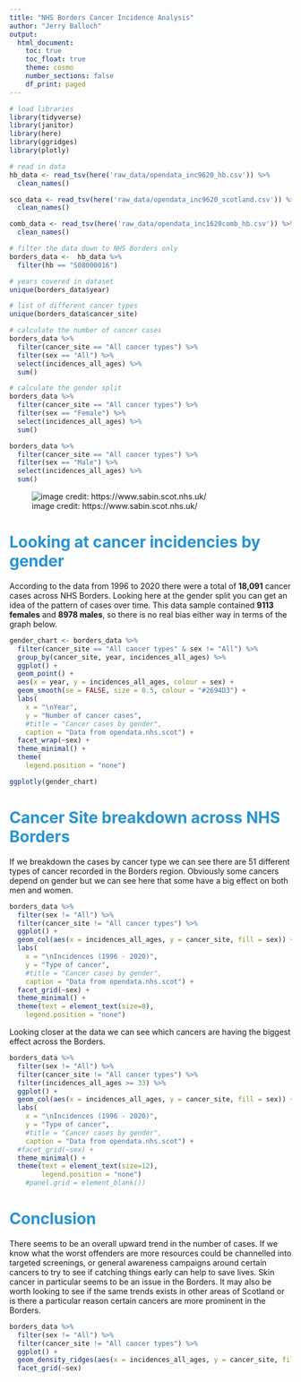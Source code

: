 ```yaml
---
title: "NHS Borders Cancer Incidence Analysis"
author: "Jerry Balloch"
output:
  html_document:
    toc: true
    toc_float: true
    theme: cosmo
    number_sections: false
    df_print: paged
---
```


```r

# load libraries
library(tidyverse)
library(janitor)
library(here)
library(ggridges)
library(plotly)

# read in data
hb_data <- read_tsv(here('raw_data/opendata_inc9620_hb.csv')) %>% 
  clean_names()

sco_data <- read_tsv(here('raw_data/opendata_inc9620_scotland.csv')) %>% 
  clean_names()

comb_data <- read_tsv(here('raw_data/opendata_inc1620comb_hb.csv')) %>% 
  clean_names()

```

```r

# filter the data down to NHS Borders only
borders_data <-  hb_data %>% 
  filter(hb == "S08000016")

# years covered in dataset
unique(borders_data$year)

# list of different cancer types
unique(borders_data$cancer_site)

# calculate the number of cancer cases
borders_data %>% 
  filter(cancer_site == "All cancer types") %>% 
  filter(sex == "All") %>% 
  select(incidences_all_ages) %>% 
  sum()

# calculate the gender split
borders_data %>% 
  filter(cancer_site == "All cancer types") %>% 
  filter(sex == "Female") %>% 
  select(incidences_all_ages) %>% 
  sum()

borders_data %>% 
  filter(cancer_site == "All cancer types") %>% 
  filter(sex == "Male") %>% 
  select(incidences_all_ages) %>% 
  sum()


```
![image credit: https://www.sabin.scot.nhs.uk/](../www/MAP__Borders.jpeg)

# <span style="color: #2694D3;">Looking at cancer incidencies by gender</span>

According to the data from 1996 to 2020 there were a total of __18,091__ cancer cases across NHS Borders. Looking here at the gender split you can get an idea of the pattern of cases over time. This data sample contained __9113 females__ and __8978 males__, so there is no real bias either way in terms of the graph below.


```r
gender_chart <- borders_data %>%
  filter(cancer_site == "All cancer types" & sex != "All") %>% 
  group_by(cancer_site, year, incidences_all_ages) %>% 
  ggplot() +
  geom_point() +
  aes(x = year, y = incidences_all_ages, colour = sex) +
  geom_smooth(se = FALSE, size = 0.5, colour = "#2694D3") +
  labs(
    x = "\nYear",
    y = "Number of cancer cases",
    #title = "Cancer cases by gender",
    caption = "Data from opendata.nhs.scot") +
  facet_wrap(~sex) +
  theme_minimal() +
  theme( 
    legend.position = "none")

ggplotly(gender_chart)
```

# <span style="color: #2694D3;">Cancer Site breakdown across NHS Borders</span>

If we breakdown the cases by cancer type we can see there are 51 different types of cancer recorded in the Borders region. Obviously some cancers depend on gender but we can see here that some have a big effect on both men and women.

```r
borders_data %>%
  filter(sex != "All") %>% 
  filter(cancer_site != "All cancer types") %>% 
  ggplot() +
  geom_col(aes(x = incidences_all_ages, y = cancer_site, fill = sex)) +
  labs(
    x = "\nIncidences (1996 - 2020)",
    y = "Type of cancer",
    #title = "Cancer cases by gender",
    caption = "Data from opendata.nhs.scot") +
  facet_grid(~sex) +
  theme_minimal() +
  theme(text = element_text(size=8),
    legend.position = "none")
```

Looking closer at the data we can see which cancers are having the biggest effect across the Borders. 


```r
borders_data %>%
  filter(sex != "All") %>% 
  filter(cancer_site != "All cancer types") %>% 
  filter(incidences_all_ages >= 33) %>% 
  ggplot() +
  geom_col(aes(x = incidences_all_ages, y = cancer_site, fill = sex)) +
  labs(
    x = "\nIncidences (1996 - 2020)",
    y = "Type of cancer",
    #title = "Cancer cases by gender",
    caption = "Data from opendata.nhs.scot") +
  #facet_grid(~sex) +
  theme_minimal() +
  theme(text = element_text(size=12),
        legend.position = "none")
    #panel.grid = element_blank())

```

# <span style="color: #2694D3;">Conclusion</span>

There seems to be an overall upward trend in the number of cases. If we know what the worst offenders are more resources could be channelled into targeted screenings, or general awareness campaigns around certain cancers to try to see if catching things early can help to save lives. Skin cancer in particular seems to be an issue in the Borders. It may also be worth looking to see if the same trends exists in other areas of Scotland or is there a particular reason certain cancers are more prominent in the Borders.


```r
borders_data %>%
  filter(sex != "All") %>% 
  filter(cancer_site != "All cancer types") %>% 
  ggplot() +
  geom_density_ridges(aes(x = incidences_all_ages, y = cancer_site, fill = sex)) +
  facet_grid(~sex)
```

